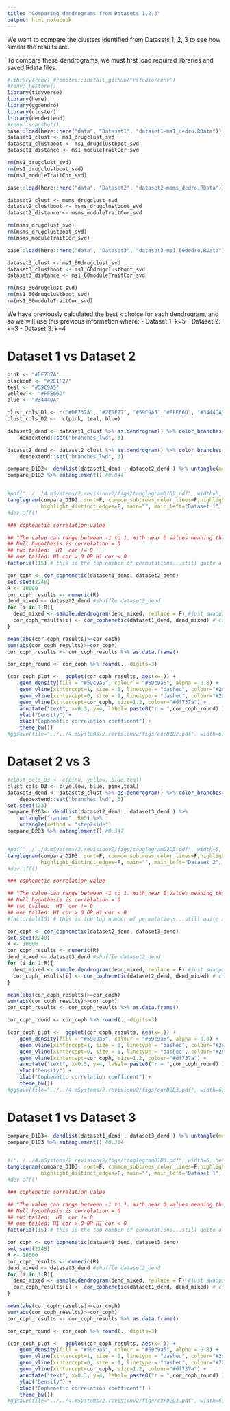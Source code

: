 ```yaml
---
title: "Comparing dendrograms from Datasets 1,2,3"
output: html_notebook
---
```


We want to compare the clusters identified from Datasets 1, 2, 3 to see how similar the results are.

To compare these dendrograms, we must first load required libraries and saved Rdata files.

```r
#library(renv) #remotes::install_github("rstudio/renv")
#renv::restore()
library(tidyverse)
library(here)
library(ggdendro)
library(cluster)
library(dendextend)
#renv::snapshot()
base::load(here::here("data", "Dataset1", "dataset1-ms1_dedro.RData"))          
dataset1_clust <- ms1_drugclust_svd
dataset1_clustboot <- ms1_drugclustboot_svd
dataset1_distance <- ms1_moduleTraitCor_svd

rm(ms1_drugclust_svd)
rm(ms1_drugclustboot_svd)
rm(ms1_moduleTraitCor_svd)

base::load(here::here("data", "Dataset2", "dataset2-msms_dedro.RData"))   

dataset2_clust <- msms_drugclust_svd
dataset2_clustboot <- msms_drugclustboot_svd
dataset2_distance <- msms_moduleTraitCor_svd

rm(msms_drugclust_svd)
rm(msms_drugclustboot_svd)
rm(msms_moduleTraitCor_svd)

base::load(here::here("data", "Dataset3", "dataset3-ms1_60dedro.RData"))   

dataset3_clust <- ms1_60drugclust_svd
dataset3_clustboot <- ms1_60drugclustboot_svd
dataset3_distance <- ms1_60moduleTraitCor_svd

rm(ms1_60drugclust_svd)
rm(ms1_60drugclustboot_svd)
rm(ms1_60moduleTraitCor_svd)
```

We have previously calculated the best `k` choice for each dendrogram, and so we will use this previous information where: 
- Dataset 1: k=5
- Dataset 2: k=3
- Dataset 3: k=4

# Dataset 1 vs Dataset 2

```r
pink <- "#DF737A"
blackcof <- "#2E1F27"
teal <- "#59C9A5"
yellow <- "#FFE66D"
blue <- "#3444DA"

clust_cols_D1 <- c("#DF737A", "#2E1F27", "#59C9A5","#FFE66D", "#3444DA")
clust_cols_D2 <-  c(pink, teal, blue)

dataset1_dend <- dataset1_clust %>% as.dendrogram() %>% color_branches(k=5, col=clust_cols_D1) %>%
    dendextend::set("branches_lwd", 3) 

dataset2_dend <- dataset2_clust %>% as.dendrogram() %>% color_branches(k=3, col=clust_cols_D2) %>%
    dendextend::set("branches_lwd", 3) 

compare_D1D2<- dendlist(dataset1_dend , dataset2_dend ) %>% untangle(method = "step2side")
compare_D1D2 %>% entanglement() #0.044


#pdf("../../4.mSystems/2.revisionv2/figs/tanglegramD1D2.pdf", width=6, height=5)
tanglegram(compare_D1D2, sort=F, common_subtrees_color_lines=F,highlight_branches_lwd = F, 
           highlight_distinct_edges=F, main="", main_left="Dataset 1", main_right="Dataset 2")
#dev.off()

```

```r
### cophenetic correlation value

## "The value can range between -1 to 1. With near 0 values meaning that the two trees are not statistically similar. For exact p-value one should result to a permutation test. One such option will be to permute over the labels of one tree many times, and calculating the distribution under the null hypothesis (keeping the trees topologies constant)." 
## Null hypothesis is correlation = 0 
## two tailed:  H1  cor != 0
## one tailed: H1 cor > 0 OR H1 cor < 0
factorial(15) # this is the top number of permutations...still quite a lot 

cor_coph <- cor_cophenetic(dataset1_dend, dataset2_dend)
set.seed(2248)
R <- 10000
cor_coph_results <- numeric(R)
dend_mixed <- dataset2_dend #shuffle dataset2_dend
for (i in 1:R){
  dend_mixed <- sample.dendrogram(dend_mixed, replace = F) #just swapping labels for a permutation p-value
  cor_coph_results[i] <- cor_cophenetic(dataset1_dend, dend_mixed) # compare to 
}

mean(abs(cor_coph_results)>=cor_coph)
sum(abs(cor_coph_results)>=cor_coph)
cor_coph_results <- cor_coph_results %>% as.data.frame()

cor_coph_round <- cor_coph %>% round(., digits=3)

(cor_coph_plot <-  ggplot(cor_coph_results, aes(x=.)) +
    geom_density(fill = "#59c9a5", colour = "#59c9a5", alpha = 0.8) +
    geom_vline(xintercept=1, size = 1, linetype = "dashed", colour="#2e1f27") +
    geom_vline(xintercept=0, size = 1, linetype = "dashed", colour="#2e1f27") +
    geom_vline(xintercept=cor_coph, size=1.2, colour="#df737a") +
    annotate("text", x=0.3, y=4, label= paste0("r = ",cor_coph_round) ) +
    ylab("Density") +
    xlab("Cophenetic correlation coefficent") + 
    theme_bw())
#ggsave(file="../../4.mSystems/2.revisionv2/figs/corD1D2.pdf", width=6, height=4, units="in")
```

# Dataset 2 vs 3

```r
#clust_cols_D3 <- c(pink, yellow, blue,teal)
clust_cols_D3 <- c(yellow, blue, pink,teal)
dataset3_dend <- dataset3_clust %>% as.dendrogram() %>% color_branches(k=4, col=clust_cols_D3) %>%
    dendextend::set("branches_lwd", 3) 
set.seed(123)
compare_D2D3<- dendlist(dataset2_dend , dataset3_dend ) %>% 
    untangle("random", R=5) %>%
    untangle(method = "step2side")
compare_D2D3 %>% entanglement() #0.347


#pdf("../../4.mSystems/2.revisionv2/figs/tanglegramD2D3.pdf", width=6, height=5)
tanglegram(compare_D2D3, sort=F, common_subtrees_color_lines=F,highlight_branches_lwd = F, 
           highlight_distinct_edges=F, main="", main_left="Dataset 2", main_right="Dataset 3")
#dev.off()
```

```r
### cophenetic correlation value

## "The value can range between -1 to 1. With near 0 values meaning that the two trees are not statistically similar. For exact p-value one should result to a permutation test. One such option will be to permute over the labels of one tree many times, and calculating the distribution under the null hypothesis (keeping the trees topologies constant)." 
## Null hypothesis is correlation = 0 
## two tailed:  H1  cor != 0
## one tailed: H1 cor > 0 OR H1 cor < 0
#factorial(15) # this is the top number of permutations...still quite a lot 

cor_coph <- cor_cophenetic(dataset2_dend, dataset3_dend)
set.seed(2248)
R <- 10000
cor_coph_results <- numeric(R)
dend_mixed <- dataset3_dend #shuffle dataset2_dend
for (i in 1:R){
  dend_mixed <- sample.dendrogram(dend_mixed, replace = F) #just swapping labels for a permutation p-value
  cor_coph_results[i] <- cor_cophenetic(dataset2_dend, dend_mixed) # compare to 
}

mean(abs(cor_coph_results)>=cor_coph)
sum(abs(cor_coph_results)>=cor_coph)
cor_coph_results <- cor_coph_results %>% as.data.frame()

cor_coph_round <- cor_coph %>% round(., digits=3)

(cor_coph_plot <-  ggplot(cor_coph_results, aes(x=.)) +
    geom_density(fill = "#59c9a5", colour = "#59c9a5", alpha = 0.8) +
    geom_vline(xintercept=1, size = 1, linetype = "dashed", colour="#2e1f27") +
    geom_vline(xintercept=0, size = 1, linetype = "dashed", colour="#2e1f27") +
    geom_vline(xintercept=cor_coph, size=1.2, colour="#df737a") +
    annotate("text", x=0.3, y=4, label= paste0("r = ",cor_coph_round) ) +
    ylab("Density") +
    xlab("Cophenetic correlation coefficent") + 
    theme_bw())
#ggsave(file="../../4.mSystems/2.revisionv2/figs/corD2D3.pdf", width=6, height=4, units="in")
```



# Dataset 1 vs Dataset 3

```r

compare_D1D3<- dendlist(dataset1_dend , dataset3_dend ) %>% untangle(method = "step2side")
compare_D1D3 %>% entanglement() #0.314


#("../../4.mSystems/2.revisionv2/figs/tanglegramD1D3.pdf", width=6, height=5)
tanglegram(compare_D1D3, sort=F, common_subtrees_color_lines=F,highlight_branches_lwd = F, 
           highlight_distinct_edges=F, main="", main_left="Dataset 1", main_right="Dataset 3")
#dev.off()

```

```r
### cophenetic correlation value

## "The value can range between -1 to 1. With near 0 values meaning that the two trees are not statistically similar. For exact p-value one should result to a permutation test. One such option will be to permute over the labels of one tree many times, and calculating the distribution under the null hypothesis (keeping the trees topologies constant)." 
## Null hypothesis is correlation = 0 
## two tailed:  H1  cor != 0
## one tailed: H1 cor > 0 OR H1 cor < 0
factorial(15) # this is the top number of permutations...still quite a lot 

cor_coph <- cor_cophenetic(dataset1_dend, dataset3_dend)
set.seed(2248)
R <- 10000
cor_coph_results <- numeric(R)
dend_mixed <- dataset3_dend #shuffle dataset2_dend
for (i in 1:R){
  dend_mixed <- sample.dendrogram(dend_mixed, replace = F) #just swapping labels for a permutation p-value
  cor_coph_results[i] <- cor_cophenetic(dataset1_dend, dend_mixed) # compare to 
}

mean(abs(cor_coph_results)>=cor_coph)
sum(abs(cor_coph_results)>=cor_coph)
cor_coph_results <- cor_coph_results %>% as.data.frame()

cor_coph_round <- cor_coph %>% round(., digits=3)

(cor_coph_plot <-  ggplot(cor_coph_results, aes(x=.)) +
    geom_density(fill = "#59c9a5", colour = "#59c9a5", alpha = 0.8) +
    geom_vline(xintercept=1, size = 1, linetype = "dashed", colour="#2e1f27") +
    geom_vline(xintercept=0, size = 1, linetype = "dashed", colour="#2e1f27") +
    geom_vline(xintercept=cor_coph, size=1.2, colour="#df737a") +
    annotate("text", x=0.3, y=4, label= paste0("r = ",cor_coph_round) ) +
    ylab("Density") +
    xlab("Cophenetic correlation coefficent") + 
    theme_bw())
#ggsave(file="../../4.mSystems/2.revisionv2/figs/corD2D3.pdf", width=6, height=4, units="in")
```
